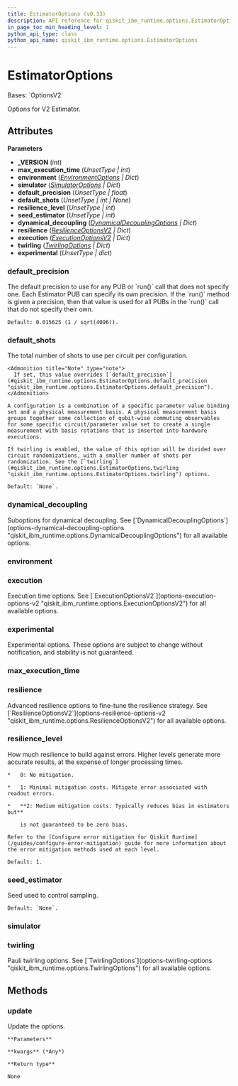 ```yaml
---
title: EstimatorOptions (v0.33)
description: API reference for qiskit_ibm_runtime.options.EstimatorOptions in qiskit-ibm-runtime v0.33
in_page_toc_min_heading_level: 1
python_api_type: class
python_api_name: qiskit_ibm_runtime.options.EstimatorOptions
---
```


# EstimatorOptions

<Class id="qiskit_ibm_runtime.options.EstimatorOptions" isDedicatedPage={true} github="https://github.com/Qiskit/qiskit-ibm-runtime/tree/stable/0.33/qiskit_ibm_runtime/options/estimator_options.py#L34-L112" signature="EstimatorOptions(_VERSION=2, max_execution_time=Unset, environment=<factory>, simulator=<factory>, default_precision=Unset, default_shots=Unset, resilience_level=Unset, seed_estimator=Unset, dynamical_decoupling=<factory>, resilience=<factory>, execution=<factory>, twirling=<factory>, experimental=Unset)" modifiers="class">
  Bases: `OptionsV2`

  Options for V2 Estimator.

  ## Attributes

  **Parameters**

  *   **\_VERSION** (*int*)
  *   **max\_execution\_time** (*UnsetType | int*)
  *   **environment** ([*EnvironmentOptions*](options-environment-options "qiskit_ibm_runtime.options.environment_options.EnvironmentOptions") *| Dict*)
  *   **simulator** ([*SimulatorOptions*](options-simulator-options "qiskit_ibm_runtime.options.simulator_options.SimulatorOptions") *| Dict*)
  *   **default\_precision** (*UnsetType | float*)
  *   **default\_shots** (*UnsetType | int | None*)
  *   **resilience\_level** (*UnsetType | int*)
  *   **seed\_estimator** (*UnsetType | int*)
  *   **dynamical\_decoupling** ([*DynamicalDecouplingOptions*](options-dynamical-decoupling-options "qiskit_ibm_runtime.options.dynamical_decoupling_options.DynamicalDecouplingOptions") *| Dict*)
  *   **resilience** ([*ResilienceOptionsV2*](options-resilience-options-v2 "qiskit_ibm_runtime.options.resilience_options.ResilienceOptionsV2") *| Dict*)
  *   **execution** ([*ExecutionOptionsV2*](options-execution-options-v2 "qiskit_ibm_runtime.options.execution_options.ExecutionOptionsV2") *| Dict*)
  *   **twirling** ([*TwirlingOptions*](options-twirling-options "qiskit_ibm_runtime.options.twirling_options.TwirlingOptions") *| Dict*)
  *   **experimental** (*UnsetType | dict*)

  ### default\_precision

  <Attribute id="qiskit_ibm_runtime.options.EstimatorOptions.default_precision" attributeTypeHint="UnsetType | float" attributeValue="Unset">
    The default precision to use for any PUB or `run()` call that does not specify one. Each Estimator PUB can specify its own precision. If the `run()` method is given a precision, then that value is used for all PUBs in the `run()` call that do not specify their own.

    Default: 0.015625 (1 / sqrt(4096)).
  </Attribute>

  ### default\_shots

  <Attribute id="qiskit_ibm_runtime.options.EstimatorOptions.default_shots" attributeTypeHint="UnsetType | int | None" attributeValue="Unset">
    The total number of shots to use per circuit per configuration.

    <Admonition title="Note" type="note">
      If set, this value overrides [`default_precision`](#qiskit_ibm_runtime.options.EstimatorOptions.default_precision "qiskit_ibm_runtime.options.EstimatorOptions.default_precision").
    </Admonition>

    A configuration is a combination of a specific parameter value binding set and a physical measurement basis. A physical measurement basis groups together some collection of qubit-wise commuting observables for some specific circuit/parameter value set to create a single measurement with basis rotations that is inserted into hardware executions.

    If twirling is enabled, the value of this option will be divided over circuit randomizations, with a smaller number of shots per randomization. See the [`twirling`](#qiskit_ibm_runtime.options.EstimatorOptions.twirling "qiskit_ibm_runtime.options.EstimatorOptions.twirling") options.

    Default: `None`.
  </Attribute>

  ### dynamical\_decoupling

  <Attribute id="qiskit_ibm_runtime.options.EstimatorOptions.dynamical_decoupling" attributeTypeHint="DynamicalDecouplingOptions | Dict" attributeValue="FieldInfo(annotation=Union[DynamicalDecouplingOptions, Dict], required=False, default_factory=DynamicalDecouplingOptions)">
    Suboptions for dynamical decoupling. See [`DynamicalDecouplingOptions`](options-dynamical-decoupling-options "qiskit_ibm_runtime.options.DynamicalDecouplingOptions") for all available options.
  </Attribute>

  ### environment

  <Attribute id="qiskit_ibm_runtime.options.EstimatorOptions.environment" attributeTypeHint="EnvironmentOptions | Dict" attributeValue="FieldInfo(annotation=Union[EnvironmentOptions, Dict], required=False, default_factory=EnvironmentOptions)" />

  ### execution

  <Attribute id="qiskit_ibm_runtime.options.EstimatorOptions.execution" attributeTypeHint="ExecutionOptionsV2 | Dict" attributeValue="FieldInfo(annotation=Union[ExecutionOptionsV2, Dict], required=False, default_factory=ExecutionOptionsV2)">
    Execution time options. See [`ExecutionOptionsV2`](options-execution-options-v2 "qiskit_ibm_runtime.options.ExecutionOptionsV2") for all available options.
  </Attribute>

  ### experimental

  <Attribute id="qiskit_ibm_runtime.options.EstimatorOptions.experimental" attributeTypeHint="UnsetType | dict" attributeValue="Unset">
    Experimental options. These options are subject to change without notification, and stability is not guaranteed.
  </Attribute>

  ### max\_execution\_time

  <Attribute id="qiskit_ibm_runtime.options.EstimatorOptions.max_execution_time" attributeTypeHint="UnsetType | int" attributeValue="Unset" />

  ### resilience

  <Attribute id="qiskit_ibm_runtime.options.EstimatorOptions.resilience" attributeTypeHint="ResilienceOptionsV2 | Dict" attributeValue="FieldInfo(annotation=Union[ResilienceOptionsV2, Dict], required=False, default_factory=ResilienceOptionsV2)">
    Advanced resilience options to fine-tune the resilience strategy. See [`ResilienceOptionsV2`](options-resilience-options-v2 "qiskit_ibm_runtime.options.ResilienceOptionsV2") for all available options.
  </Attribute>

  ### resilience\_level

  <Attribute id="qiskit_ibm_runtime.options.EstimatorOptions.resilience_level" attributeTypeHint="UnsetType | int" attributeValue="Unset">
    How much resilience to build against errors. Higher levels generate more accurate results, at the expense of longer processing times.

    *   0: No mitigation.

    *   1: Minimal mitigation costs. Mitigate error associated with readout errors.

    *   **2: Medium mitigation costs. Typically reduces bias in estimators but**

        is not guaranteed to be zero bias.

    Refer to the [Configure error mitigation for Qiskit Runtime](/guides/configure-error-mitigation) guide for more information about the error mitigation methods used at each level.

    Default: 1.
  </Attribute>

  ### seed\_estimator

  <Attribute id="qiskit_ibm_runtime.options.EstimatorOptions.seed_estimator" attributeTypeHint="UnsetType | int" attributeValue="Unset">
    Seed used to control sampling.

    Default: `None`.
  </Attribute>

  ### simulator

  <Attribute id="qiskit_ibm_runtime.options.EstimatorOptions.simulator" attributeTypeHint="SimulatorOptions | Dict" attributeValue="FieldInfo(annotation=Union[SimulatorOptions, Dict], required=False, default_factory=SimulatorOptions)" />

  ### twirling

  <Attribute id="qiskit_ibm_runtime.options.EstimatorOptions.twirling" attributeTypeHint="TwirlingOptions | Dict" attributeValue="FieldInfo(annotation=Union[TwirlingOptions, Dict], required=False, default_factory=TwirlingOptions)">
    Pauli twirling options. See [`TwirlingOptions`](options-twirling-options "qiskit_ibm_runtime.options.TwirlingOptions") for all available options.
  </Attribute>

  ## Methods

  ### update

  <Function id="qiskit_ibm_runtime.options.EstimatorOptions.update" github="https://github.com/Qiskit/qiskit-ibm-runtime/tree/stable/0.33/qiskit_ibm_runtime/options/options.py#L146-L155" signature="update(**kwargs)">
    Update the options.

    **Parameters**

    **kwargs** (*Any*)

    **Return type**

    None
  </Function>
</Class>

